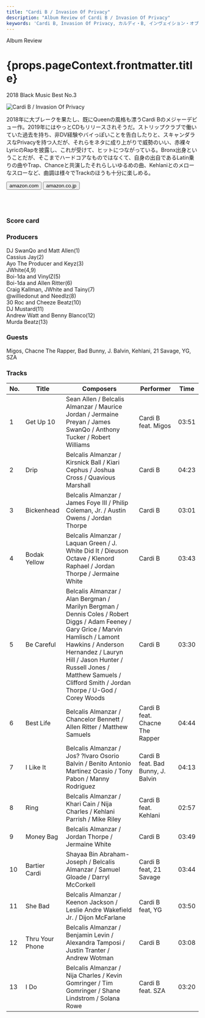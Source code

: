 ```yaml
---
title: "Cardi B / Invasion Of Privacy"
description: "Album Review of Cardi B / Invasion Of Privacy"
keywords: 'Cardi B, Invasion Of Privacy, カルディ・B, インヴェイション・オブ・プライバシー'
---
```





<p className="largeP">Album Review</p>
<h1 className="h1--no--margin">{props.pageContext.frontmatter.title}</h1>
<p className="largeP"><Link to="/best50/2018/">2018 Black Music Best No.3</Link></p>

<Row  className="image-card-group">
	<Column colMd={"3"} colLg={"4"} noGutterMdLeft="">
       <ImageCard>

![Cardi B / Invasion Of Privacy](../../images/cd/cardib1L.jpg) 

</ImageCard>
	</Column>
	<Column colMd={"4"} colLg={"8"} noGutterMdLeft="">
	<p>
	2018年に大ブレークを果たし、既にQueenの風格も漂うCardi Bのメジャーデビュー作。2019年にはやっとCDもリリースされそうだ。ストリップクラブで働いていた過去を持ち、非DV経験やバイっぽいことを告白したりと、スキャンダラスなPrivacyを持つ人だが、それらをネタに成り上がりで威勢のいい、赤裸々LyricのRapを披露し、これが受けて、ヒットにつながっている。Bronx出身ということだが、そこまでハードコアなものではなくて、自身の出自であるLatin乗りの曲やTrap、Chanceと共演したそれらしいゆるめの曲、Kehlaniとのメローなスローなど、曲調は様々でTrackのほうも十分に楽しめる。
	</p>
	<div>
	  <Button className="button-right-mergin"  href="https://amzn.to/2zwae73" kind="primary" size="small" renderIcon={ArrowUpRight24}>
      amazon.com
    </Button>
    <Button className="button-right-mergin"  href="https://amzn.to/3e5D7WM" kind="secondary" size="small" renderIcon={ArrowUpRight24}>
      amazon.co.jp
    </Button>
	</div>
	<a style="display:inline-block;overflow:hidden;background:url(https://linkmaker.itunes.apple.com/ja-jp/lockup.svg?releaseDate=2018-04-06&kind=album&bubble=apple_music&style=mono-black) no-repeat;width:180px;height:45px;" href="https://geo.music.apple.com/jp/album/invasion-of-privacy/1368156323?mt=1&app=music&ls=1"></a>
	<a style="display:inline-block;overflow:hidden;background:url(https://linkmaker.itunes.apple.com/ja-jp/badge-lrg.svg?releaseDate=2018-04-06T00:00:00Z&kind=album&bubble=itunes_music) no-repeat;width:140px;height:45px;" href="https://geo.music.apple.com/jp/album/invasion-of-privacy/1368156323?app=itunes"></a>
	</Column>
</Row>
<Row >
	<Column colMd={"4"} colLg={"4"} noGutterMdLeft="">
<div>
    <h3>Score card</h3>
	<SliderJS1 value="2" />
    <SliderJS2 value="1" />
	<SliderJS3 value="1" />
    <SliderJS4 value="9" />
</div>
</Column>
<Column colMd={"8"} colLg={"8"} noGutterMdLeft="">
<div>
<h3>Producers</h3>
<p>
DJ SwanQo and Matt Allen(1)
<br/>Cassius Jay(2)
<br/>Ayo The Producer and Keyz(3)
<br/>JWhite(4,9)
<br/>Boi-1da and VinylZ(5)
<br/>Boi-1da and Allen Ritter(6)
<br/>Craig Kallman, JWhite and Tainy(7)
<br/>@williedonut and Needlz(8)
<br/>30 Roc and Cheeze Beatz(10)
<br/>DJ Mustard(11)
<br/>Andrew Watt and Benny Blanco(12)
<br/>Murda Beatz(13)
</p>
<h3>Guests</h3>
<p>
Migos, Chacne The Rapper, Bad Bunny, J. Balvin, Kehlani, 21 Savage, YG, SZA
</p>
</div>
</Column>
</Row>

<h3>Tracks</h3>

| No. |	 Title          | Composers                                                                                                                                                                                                                                                                               	|	 Performer                       | Time	 |
| --- |	--------------- | ----------------------------------------------------------------------------------------------------------------------------------------------------------------------------------------------------------------------------------------------------------------------------------------- | ---------------------------------- | ----- |
| 1	  |	Get Up 10      	| Sean Allen / Belcalis Almanzar / Maurice Jordan / Jermaine Preyan / James SwanQo / Anthony Tucker / Robert Williams                                                                                                                                                                      	| Cardi B feat. Migos                | 03:51 |
| 2	  |	Drip           	| Belcalis Almanzar / Kirsnick Ball / Kiari Cephus / Joshua Cross / Quavious Marshall                                                                                                                                                                                                      	| Cardi B                            | 04:23 |
| 3	  |	Bickenhead     	| Belcalis Almanzar / James Foye III / Philip Coleman, Jr. / Austin Owens / Jordan Thorpe                                                                                                                                                                                                  	| Cardi B                            | 03:01 |
| 4	  |	Bodak Yellow   	| Belcalis Almanzar / Laquan Green / J. White Did It / Dieuson Octave / Klenord Raphael / Jordan Thorpe / Jermaine White                                                                                                                                                                   	| Cardi B                            | 03:43 |
| 5	  |	Be Careful     	| Belcalis Almanzar / Alan Bergman / Marilyn Bergman / Dennis Coles / Robert Diggs / Adam Feeney / Gary Grice / Marvin Hamlisch / Lamont Hawkins / Anderson Hernandez / Lauryn Hill / Jason Hunter / Russell Jones / Matthew Samuels / Clifford Smith / Jordan Thorpe / U-God / Corey Woods	| Cardi B                            | 03:30 |
| 6	  |	Best Life      	| Belcalis Almanzar / Chancelor Bennett / Allen Ritter / Matthew Samuels                                                                                                                                                                                                                   	| Cardi B feat. Chacne The Rapper    | 04:44 |
| 7	  |	I Like It      	| Belcalis Almanzar / Jos? ?lvaro Osorio Balvin / Benito Antonio Martinez Ocasio / Tony Pabon / Manny Rodriguez                                                                                                                                                                            	| Cardi B feat. Bad Bunny, J. Balvin | 04:13 |
| 8	  |	Ring           	| Belcalis Almanzar / Khari Cain / Nija Charles / Kehlani Parrish / Mike Riley                                                                                                                                                                                                             	| Cardi B feat. Kehlani              | 02:57 |
| 9	  |	Money Bag      	| Belcalis Almanzar / Jordan Thorpe / Jermaine White                                                                                                                                                                                                                                       	| Cardi B                            | 03:49 |
| 10  |	Bartier Cardi  	| Shayaa Bin Abraham-Joseph / Belcalis Almanzar / Samuel Gloade / Darryl McCorkell                                                                                                                                                                                                         	| Cardi B feat, 21 Savage            | 03:44 |
| 11  |	She Bad        	| Belcalis Almanzar / Keenon Jackson / Leslie Andre Wakefield Jr. / Dijon McFarlane                                                                                                                                                                                                        	| Cardi B feat, YG                   | 03:50 |
| 12  |	Thru Your Phone	| Belcalis Almanzar / Benjamin Levin / Alexandra Tamposi / Justin Tranter / Andrew Wotman                                                                                                                                                                                                  	| Cardi B                            | 03:08 |
| 13  |	I Do           	| Belcalis Almanzar / Nija Charles / Kevin Gomringer / Tim Gomringer / Shane Lindstrom / Solana Rowe                                                                                                                                                                                       	| Cardi B feat. SZA                  | 03:20 |
